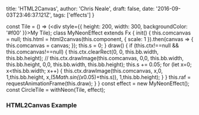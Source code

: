 
  title: 'HTML2Canvas',
  author: 'Chris Neale',
  draft: false,
  date: '2016-09-03T23:46:37.121Z',
  tags: ['effects']
}

const Tile = () => (<div style={{ height: 200, width: 300, backgroundColor: '#f00' }}>My Tile</div>);
class MyNeonEffect extends Fx {
    init() {
        this.comcanvas = null;
        this.html = html2canvas(this.component, { scale: 1 }).then(canvas => {
            this.comcanvas = canvas;
        });
        this.s = 0;
    }
    draw() {
      if (this.ctx!==null && this.comcanvas!==null) {
        this.ctx.clearRect(0, 0, this.bb.width, this.bb.height);
        // this.ctx.drawImage(this.comcanvas, 0,0, this.bb.width, this.bb.height, 0,0,  this.bb.width, this.bb.height);
        this.s += 0.05;
        for (let x=0; x<this.bb.width; x++) {
            this.ctx.drawImage(this.comcanvas, x,0, 1,this.bb.height, x,(5*Math.sin((x*0.05)+this.s)), 1,this.bb.height);
        }
      }
      this.raf = requestAnimationFrame(this.draw);
    }
}
const effect = new MyNeonEffect();
const CircleTile = withNeon(Tile, effect);

### HTML2Canvas Example

<CircleTile />
